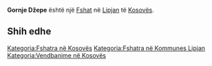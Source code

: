 {{Fshat në Kosovës
 | Emri                = Gornje Džepe
| srp_N_name = Gornje Džepe
| srp_N_FULL_NAME_RO = Gornje Džepe
| srp_N_FULL_NAME_ND_RO = Gornje Dzepe
| srp_N_SORT_NAME_RG = GORNJEDZEPE
| srp_N_FULL_NAME_RG = Gornje Džepe
| srp_N_FULL_NAME_ND_RG = Gornje Dzepe
| srp_V_name = Banovići
| srp_V_FULL_NAME_RO = Banovići Banovići
| srp_V_FULL_NAME_ND_RO = Banovici Banovici
| srp_V_SORT_NAME_RG = BANOVICI BANOVICI
| srp_V_FULL_NAME_RG = Banovići Banovići
| srp_V_FULL_NAME_ND_RG = Banovici Banovici

 | Emri (Rasa dhanore) = 
 | Figura              = 
 | Shteti              = Kosovo
 | Komuna              = Lipjan
 | Kodi postar         = 
 | Sipërfaqja          = 

 | Popullsia           = 

 | Regj. i popullsisë  = 
 | Dend. e popullsisë  = 
 | Faqja zyrtare       = 
 <!--- Koordinatat ----> 
 | Gjerësia            = 43.235
 | Gjatësia            = 20.741667
 | Lartësia            = 
}}
'''Gornje Džepe''' është një [[Fshat]] në [[Lipjan]] të [[Kosovës]].

<!-- == Gjeografia == -->
<!-- == Historia == -->
<!-- == Demografia == -->
== Shih edhe ==
{{Komuna Lipjan}}
{{Kosovo-Administrata-Cung}}

[[Kategoria:Fshatra në Kosovës]]
[[Kategoria:Fshatra në Kommunes Lipjan]]
[[Kategoria:Vendbanime në Kosovës]]